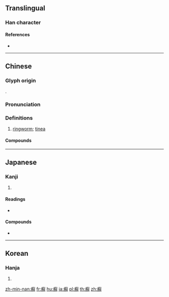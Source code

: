 {{character info/new}}
{{also|癣}}
==Translingual==

===Han character===
{{Han char|rn=104|rad=疒|as=17|sn=22|four=00151|canj=KNFQ|ids=⿸疒鮮}}

====References====
* {{Han ref|kx=0783.040|dkj=22629|dj=1192.240|hdz=42704.030|uh=766C|ud=30316|bh=C57E|bd=50558}}

----

==Chinese==
{{zh-forms|s=癣}}

===Glyph origin===
{{Han etym}}
{{Han compound|病|alt1=疒|鮮|ls=psc|c1=s|c2=p}}.

===Pronunciation===
{{zh-pron
|m=癬
|c=sin2
|h=pfs=sién
|mn=qz,tw,xm,zz:sián/qz,tw,xm:chhóaⁿ
|mn_note=sián - literary; chhóaⁿ - vernacular
|mc=y
|oc=y
|cat=n
}}

===Definitions===
{{zh-hanzi}}

# {{lb|zh|dermatology|pathology}} [[ringworm]]; [[tinea]]

====Compounds====
{{zh-der|手癬|松皮癬|牛皮癬|疥癬|疥癬蟲|癬疥|白癬|股癬|腳癬|花斑癬|足癬|錢兒癬|頑癬|頭癬|體癬|髮癬|魚鱗癬|黃癬}}

----

==Japanese==

===Kanji===
{{ja-kanji|grade=|rs=疒17}}

# {{defn|lang=ja|sort=疒17}}

====Readings====
* {{ja-readings|on=[[せん]] (sen)|kun=[[たむし]] (tamushi)|nanori=}}

====Compounds====
* {{ja-r|足白癬|あし はくせん}}

----

==Korean==

===Hanja===
{{ko-hanja|hangeul=선|eumhun=|rv=seon|mr=sŏn|y=sen}}

# {{defn|lang=ko|sort=疒17}}

[[zh-min-nan:癬]]
[[fr:癬]]
[[hu:癬]]
[[ja:癬]]
[[pl:癬]]
[[th:癬]]
[[zh:癬]]